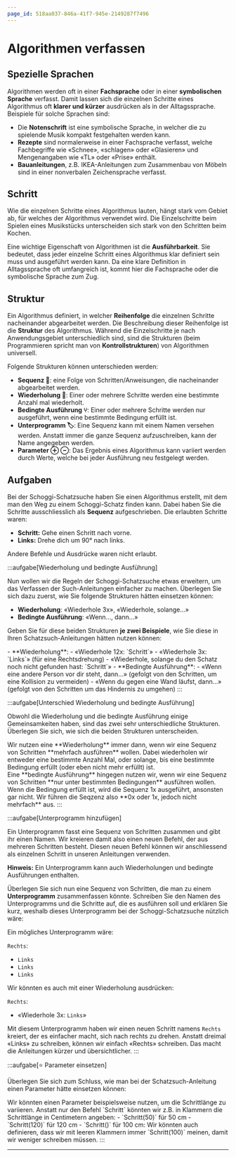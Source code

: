 ```yaml
---
page_id: 518aa037-846a-41f7-945e-2149287f7496
---
```


# Algorithmen verfassen
## Spezielle Sprachen
Algorithmen werden oft in einer **Fachsprache** oder in einer **symbolischen Sprache** verfasst. Damit lassen sich die einzelnen Schritte eines Algorithmus oft **klarer und kürzer** ausdrücken als in der Alltagssprache. Beispiele für solche Sprachen sind:

- Die **Notenschrift** ist eine symbolische Sprache, in welcher die zu spielende Musik kompakt festgehalten werden kann.
- **Rezepte** sind normalerweise in einer Fachsprache verfasst, welche Fachbegriffe wie «Schnee», «schlagen» oder «Glasieren» und Mengenangaben wie «TL» oder «Prise» enthält.
- **Bauanleitungen**, z.B. IKEA-Anleitungen zum Zusammenbau von Möbeln sind in einer nonverbalen Zeichensprache verfasst.

## Schritt
Wie die einzelnen Schritte eines Algorithmus lauten, hängt stark vom Gebiet ab, für welches der Algorithmus verwendet wird. Die Einzelschritte beim Spielen eines Musikstücks unterscheiden sich stark von den Schritten beim Kochen.

Eine wichtige Eigenschaft von Algorithmen ist die **Ausführbarkeit**. Sie bedeutet, dass jeder einzelne Schritt eines Algorithmus klar definiert sein muss und ausgeführt werden kann. Da eine klare Definition in Alltagssprache oft umfangreich ist, kommt hier die Fachsprache oder die symbolische Sprache zum Zug.

## Struktur
Ein Algorithmus definiert, in welcher **Reihenfolge** die einzelnen Schritte nacheinander abgearbeitet werden. Die Beschreibung dieser Reihenfolge ist die **Struktur** des Algorithmus. Während die Einzelschritte je nach Anwendungsgebiet unterschiedlich sind, sind die Strukturen (beim Programmieren spricht man von **Kontrollstrukturen**) von Algorithmen universell.

Folgende Strukturen können unterschieden werden:
- **Sequenz 👣**: eine Folge von Schritten/Anweisungen, die nacheinander abgearbeitet werden.
- **Wiederholung 🔁**: Einer oder mehrere Schritte werden eine bestimmte Anzahl mal wiederholt.
- **Bedingte Ausführung ⑂**: Einer oder mehrere Schritte werden nur ausgeführt, wenn eine bestimmte Bedingung erfüllt ist.
- **Unterprogramm 🏷**: Eine Sequenz kann mit einem Namen versehen werden. Anstatt immer die ganze Sequenz aufzuschreiben, kann der Name angegeben werden.
- **Parameter ⊕ ⊖**: Das Ergebnis eines Algorithmus kann variiert werden durch Werte, welche bei jeder Ausführung neu festgelegt werden.

## Aufgaben
Bei der Schoggi-Schatzsuche haben Sie einen Algorithmus erstellt, mit dem man den Weg zu einem Schoggi-Schatz finden kann. Dabei haben Sie die Schritte ausschliesslich als **Sequenz** aufgeschrieben. Die erlaubten Schritte waren:
- **Schritt:** Gehe einen Schritt nach vorne.
- **Links:** Drehe dich um 90° nach links.

Andere Befehle und Ausdrücke waren nicht erlaubt.

:::aufgabe[Wiederholung und bedingte Ausführung]
<TaskState id="1a4b4991-a93d-4612-87be-1ab95286bb6a" />

Nun wollen wir die Regeln der Schoggi-Schatzsuche etwas erweitern, um das Verfassen der Such-Anleitungen einfacher zu machen. Überlegen Sie sich dazu zuerst, wie Sie folgende Strukturen hätten einsetzen können:
- **Wiederholung**: «Wiederhole 3x», «Wiederhole, solange…»
- **Bedingte Ausführung**: «Wenn…, dann…»

Geben Sie für diese beiden Strukturen **je zwei Beispiele**, wie Sie diese in Ihren Schatzsuch-Anleitungen hätten nutzen können:

<QuillV2 id="5f7839e3-af36-4ce1-a22f-55ff2f0a3945" />

<Solution id="354146b6-3410-40ca-b8c2-298b2dda5c85">
- **Wiederholung**:
  - «Wiederhole 12x: `Schritt`»
  - «Wiederhole 3x: `Links`» (für eine Rechtsdrehung)
  - «Wiederhole, solange du den Schatz noch nicht gefunden hast: `Schritt`»
- **Bedingte Ausführung**:
  - «Wenn eine andere Person vor dir steht, dann…» (gefolgt von den Schritten, um eine Kollision zu vermeiden)
  - «Wenn du gegen eine Wand läufst, dann…» (gefolgt von den Schritten um das Hindernis zu umgehen)
</Solution>
:::

:::aufgabe[Unterschied Wiederholung und bedingte Ausführung]
<TaskState id="c8d28f14-c1f5-4a1d-9e56-ee328709e5a6" />

Obwohl die Wiederholung und die bedingte Ausführung einige Gemeinsamkeiten haben, sind das zwei sehr unterschiedliche Strukturen. Überlegen Sie sich, wie sich die beiden Strukturen unterscheiden.

<QuillV2 id="ce1de055-ee3f-42e9-8111-3b3f2c24ec9c" />

<Solution id="068081ff-e376-4b91-a914-5245fc70f7b0">
Wir nutzen eine **Wiederholung** immer dann, wenn wir eine Sequenz von Schritten **mehrfach ausführen** wollen. Dabei wiederholen wir entweder eine bestimmte Anzahl Mal, oder solange, bis eine bestimmte Bedingung erfüllt (oder eben nicht mehr erfüllt) ist.
<br/>
Eine **bedingte Ausführung** hingegen nutzen wir, wenn wir eine Sequenz von Schritten **nur unter bestimmten Bedingungen** ausführen wollen. Wenn die Bedingung erfüllt ist, wird die Sequenz 1x ausgeführt, ansonsten gar nicht. Wir führen die Seqzenz also **0x oder 1x, jedoch nicht mehrfach** aus.
</Solution>
:::

:::aufgabe[Unterprogramm hinzufügen]
<TaskState id="fc3f3a69-882e-4248-bd3a-14f78a94b63b" />

Ein Unterprogramm fasst eine Sequenz von Schritten zusammen und gibt ihr einen Namen. Wir kreieren damit also einen neuen Befehl, der aus mehreren Schritten besteht. Diesen neuen Befehl können wir anschliessend als einzelnen Schritt in unseren Anleitungen verwenden.

**Hinweis:** Ein Unterprogramm kann auch Wiederholungen und bedingte Ausführungen enthalten.

Überlegen Sie sich nun eine Sequenz von Schritten, die man zu einem **Unterprogramm** zusammenfassen könnte. Schreiben Sie den Namen des Unterprogramms und die Schritte auf, die es ausführen soll und erklären Sie kurz, weshalb dieses Unterprogramm bei der Schoggi-Schatzsuche nützlich wäre:

<QuillV2 id="da92c3e6-5f84-40f3-a9da-6a59c6775bcf" />

<Solution id="8a3ab17f-a2f5-4ebc-ae61-d886807a02dd">
Ein mögliches Unterprogramm wäre:

`Rechts`:
- `Links`
- `Links`
- `Links`

Wir könnten es auch mit einer Wiederholung ausdrücken:

`Rechts`:
- «Wiederhole 3x: `Links`»

Mit diesem Unterprogramm haben wir einen neuen Schritt namens `Rechts` kreiert, der es einfacher macht, sich nach rechts zu drehen. Anstatt dreimal «Links» zu schreiben, können wir einfach «Rechts» schreiben. Das macht die Anleitungen kürzer und übersichtlicher.
</Solution>
:::

:::aufgabe[⭐️ Parameter einsetzen]
<TaskState id="cd7b43b6-c925-419c-8b87-8e2294f7b230" />

Überlegen Sie sich zum Schluss, wie man bei der Schatzsuch-Anleitung einen Parameter hätte einsetzen können:

<QuillV2 id="b0c1d8f6-3e4a-4c5b-9f7e-8d5f0c1a2b3c" />

<Solution id="c45f8341-4563-46ba-b819-d13ff96d8f61">
Wir könnten einen Parameter beispielsweise nutzen, um die Schrittlänge zu variieren. Anstatt nur den Befehl `Schritt` könnten wir z.B. in Klammern die Schrittlänge in Centimetern angeben:
- `Schritt(50)` für 50 cm
- `Schritt(120)` für 120 cm
- `Schritt()` für 100 cm: Wir könnten auch definieren, dass wir mit leeren Klammern immer `Schritt(100)` meinen, damit wir weniger schreiben müssen.
</Solution>
:::

---